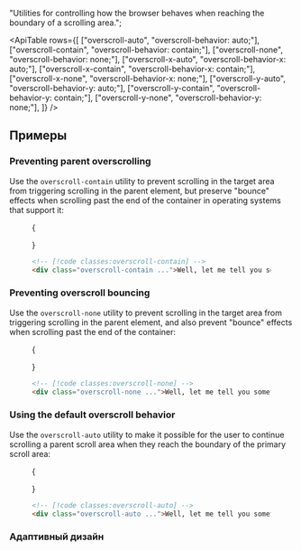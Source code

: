 
  "Utilities for controlling how the browser behaves when reaching the boundary of a scrolling area.";

<ApiTable
  rows={[
    ["overscroll-auto", "overscroll-behavior: auto;"],
    ["overscroll-contain", "overscroll-behavior: contain;"],
    ["overscroll-none", "overscroll-behavior: none;"],
    ["overscroll-x-auto", "overscroll-behavior-x: auto;"],
    ["overscroll-x-contain", "overscroll-behavior-x: contain;"],
    ["overscroll-x-none", "overscroll-behavior-x: none;"],
    ["overscroll-y-auto", "overscroll-behavior-y: auto;"],
    ["overscroll-y-contain", "overscroll-behavior-y: contain;"],
    ["overscroll-y-none", "overscroll-behavior-y: none;"],
  ]}
/>

## Примеры

### Preventing parent overscrolling

Use the `overscroll-contain` utility to prevent scrolling in the target area from triggering scrolling in the parent element, but preserve "bounce" effects when scrolling past the end of the container in operating systems that support it:

<Figure hint="Scroll to see behavior">

<Example padding={false}>
  {
    <div className="h-48 space-y-4 overflow-auto overscroll-contain p-8 text-gray-600 dark:bg-gray-800 dark:text-gray-400">
      <p
        children={`
      Well, let me tell you something, funny boy. Y'know that little stamp, the
      one that says "New York Public Library"? Well that may not mean anything
      to you, but that means a lot to me. One whole hell of a lot.`}
      />
      <p
        children={`
      Sure, go ahead, laugh if you want to. I've seen your type before: Flashy,
      making the scene, flaunting convention. Yeah, I know what you're thinking.
      What's this guy making such a big stink about old library books? Well, let
      me give you a hint, junior.`}
      />
      <p
        children={`
      Maybe we can live without libraries, people like you and me. Maybe. Sure,
      we're too old to change the world, but what about that kid, sitting down,
      opening a book, right now, in a branch at the local library and finding
      drawings of pee-pees and wee-wees on the Cat in the Hat and the Five
      Chinese Brothers? Doesn't HE deserve better?`}
      />
    </div>
  }
</Example>

```html
<!-- [!code classes:overscroll-contain] -->
<div class="overscroll-contain ...">Well, let me tell you something, ...</div>
```

</Figure>

### Preventing overscroll bouncing

Use the `overscroll-none` utility to prevent scrolling in the target area from triggering scrolling in the parent element, and also prevent "bounce" effects when scrolling past the end of the container:

<Figure hint="Scroll to see behavior">

<Example padding={false}>
  {
    <div className="h-48 space-y-4 overflow-auto overscroll-none p-8 text-gray-600 dark:bg-gray-800 dark:text-gray-400">
      <p
        children={`
      Well, let me tell you something, funny boy. Y'know that little stamp, the
      one that says "New York Public Library"? Well that may not mean anything
      to you, but that means a lot to me. One whole hell of a lot.`}
      />
      <p
        children={`
      Sure, go ahead, laugh if you want to. I've seen your type before: Flashy,
      making the scene, flaunting convention. Yeah, I know what you're thinking.
      What's this guy making such a big stink about old library books? Well, let
      me give you a hint, junior.`}
      />
      <p
        children={`
      Maybe we can live without libraries, people like you and me. Maybe. Sure,
      we're too old to change the world, but what about that kid, sitting down,
      opening a book, right now, in a branch at the local library and finding
      drawings of pee-pees and wee-wees on the Cat in the Hat and the Five
      Chinese Brothers? Doesn't HE deserve better?`}
      />
    </div>
  }
</Example>

```html
<!-- [!code classes:overscroll-none] -->
<div class="overscroll-none ...">Well, let me tell you something, ...</div>
```

</Figure>

### Using the default overscroll behavior

Use the `overscroll-auto` utility to make it possible for the user to continue scrolling a parent scroll area when they reach the boundary of the primary scroll area:

<Figure hint="Scroll to see behavior">

<Example padding={false}>
  {
    <div className="h-48 space-y-4 overflow-auto overscroll-auto p-8 text-gray-600 dark:bg-gray-800 dark:text-gray-400">
      <p
        children={`
      Well, let me tell you something, funny boy. Y'know that little stamp, the
      one that says "New York Public Library"? Well that may not mean anything
      to you, but that means a lot to me. One whole hell of a lot.`}
      />
      <p
        children={`
      Sure, go ahead, laugh if you want to. I've seen your type before: Flashy,
      making the scene, flaunting convention. Yeah, I know what you're thinking.
      What's this guy making such a big stink about old library books? Well, let
      me give you a hint, junior.`}
      />
      <p
        children={`
      Maybe we can live without libraries, people like you and me. Maybe. Sure,
      we're too old to change the world, but what about that kid, sitting down,
      opening a book, right now, in a branch at the local library and finding
      drawings of pee-pees and wee-wees on the Cat in the Hat and the Five
      Chinese Brothers? Doesn't HE deserve better?`}
      />
    </div>
  }
</Example>

```html
<!-- [!code classes:overscroll-auto] -->
<div class="overscroll-auto ...">Well, let me tell you something, ...</div>
```

</Figure>

### Адаптивный дизайн

<ResponsiveDesign property="overscroll-behavior" defaultClass="overscroll-auto" featuredClass="overscroll-contain" />
